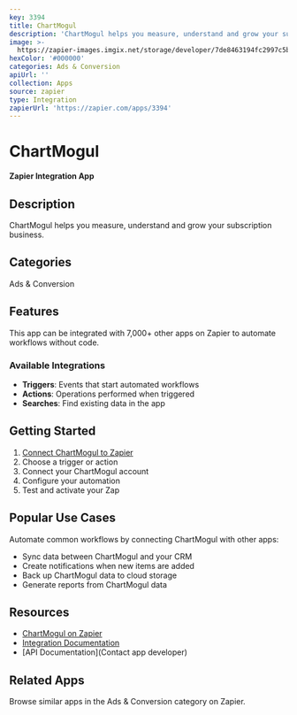 ```yaml
---
key: 3394
title: ChartMogul
description: 'ChartMogul helps you measure, understand and grow your subscription business.'
image: >-
  https://zapier-images.imgix.net/storage/developer/7de8463194fc2997c5b073e3af57eb6c.png?auto=format%2Ccompress&ixlib=python-3.0.0&q=50
hexColor: '#000000'
categories: Ads & Conversion
apiUrl: ''
collection: Apps
source: zapier
type: Integration
zapierUrl: 'https://zapier.com/apps/3394'
---
```

# ChartMogul

**Zapier Integration App**

## Description

ChartMogul helps you measure, understand and grow your subscription business.

## Categories

Ads & Conversion

## Features

This app can be integrated with 7,000+ other apps on Zapier to automate workflows without code.

### Available Integrations

- **Triggers**: Events that start automated workflows
- **Actions**: Operations performed when triggered
- **Searches**: Find existing data in the app

## Getting Started

1. [Connect ChartMogul to Zapier](https://zapier.com/apps/3394)
2. Choose a trigger or action
3. Connect your ChartMogul account
4. Configure your automation
5. Test and activate your Zap

## Popular Use Cases

Automate common workflows by connecting ChartMogul with other apps:

- Sync data between ChartMogul and your CRM
- Create notifications when new items are added
- Back up ChartMogul data to cloud storage
- Generate reports from ChartMogul data

## Resources

- [ChartMogul on Zapier](https://zapier.com/apps/3394)
- [Integration Documentation](https://zapier.com/apps/3394/integrations)
- [API Documentation](Contact app developer)

## Related Apps

Browse similar apps in the Ads & Conversion category on Zapier.
